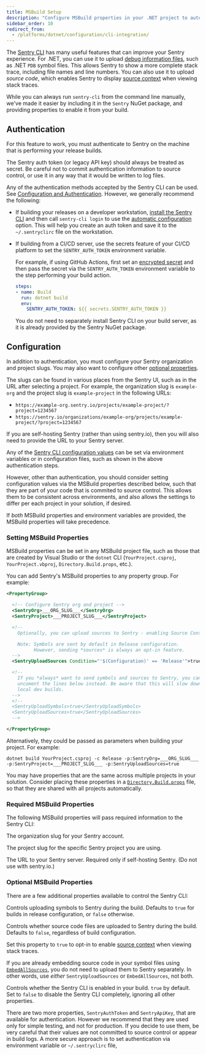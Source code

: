 ```yaml
---
title: MSBuild Setup
description: "Configure MSBuild properties in your .NET project to automatically use the Sentry CLI."
sidebar_order: 10
redirect_from:
  - /platforms/dotnet/configuration/cli-integration/
---
```


The [Sentry CLI](/product/cli) has many useful features that can improve your Sentry experience.
For .NET, you can use it to upload [debug information files](/product/cli/dif), such as .NET `PDB` symbol files.
This allows Sentry to show a more complete stack trace, including file names and line numbers.
You can also use it to upload *source code*, which enables Sentry to display [source context](../../data-management/debug-files/source-context/)
when viewing stack traces.

While you can always run `sentry-cli` from the command line manually, we've made it easier by including it in the `Sentry`
NuGet package, and providing properties to enable it from your build.

## Authentication

For this feature to work, you must authenticate to Sentry on the machine that is performing your release builds.

<Alert level="info" title="Important">

The Sentry auth token (or legacy API key) should always be treated as secret.  Be careful not to commit authentication information to source control,
or use it in any way that it would be written to log files.

</Alert>

Any of the authentication methods accepted by the Sentry CLI can be used.  See [Configuration and Authentication](/product/cli/configuration/).
However, we generally recommend the following:

- If building your releases on a developer workstation, [install the Sentry CLI](/product/cli/installation/) and then
  call `sentry-cli login` to use the [automatic configuration](/product/cli/configuration/#to-use-the-automatic-option) option.
  This will help you create an auth token and save it to the `~/.sentryclirc` file on the workstation.

- If building from a CI/CD server, use the secrets feature of your CI/CD platform to set the `SENTRY_AUTH_TOKEN` environment variable.

  For example, if using GitHub Actions, first set an [encrypted secret](https://docs.github.com/actions/security-guides/encrypted-secrets)
  and then pass the secret via the `SENTRY_AUTH_TOKEN` environment variable to the step performing your build action.

  ```yaml
  steps:
  - name: Build
    run: dotnet build
    env:
      SENTRY_AUTH_TOKEN: ${{ secrets.SENTRY_AUTH_TOKEN }}
  ```

  You do not need to separately install Sentry CLI on your build server, as it is already provided by the Sentry NuGet package.


## Configuration

In addition to authentication, you must configure your Sentry organization and project slugs.
You may also want to configure other [optional properties](#optional-msbuild-properties).

The slugs can be found in various places from the Sentry UI, such as in the URL after selecting a project.
For example, the organization slug is `example-org` and the project slug is `example-project` in the following URLs:
- `https://example-org.sentry.io/projects/example-project/?project=1234567`
- `https://sentry.io/organizations/example-org/projects/example-project/?project=1234567`

If you are self-hosting Sentry (rather than using sentry.io), then you will also need to provide the URL to your Sentry server.

<Alert title="Tip">

Any of the [Sentry CLI configuration values](/product/cli/configuration/#configuration-values) can be set via environment variables
or in configuration files, such as shown in the above authentication steps.

However, other than authentication, you should consider setting configuration values via the MSBuild properties described below,
such that they are part of your code that is commited to source control.  This allows them to be consistent across environments,
and also allows the settings to differ per each project in your solution, if desired.

If _both_ MSBuild properties and environment variables are provided, the MSBuild properties will take precedence.

</Alert>

### Setting MSBuild Properties

MSBuild properties can be set in any MSBuild project file, such as those that are created by Visual Studio or the `dotnet` CLI
(`YourProject.csproj`, `YourProject.vbproj`, `Directory.Build.props`, etc.).

You can add Sentry's MSBuild properties to any property group. For example:

```xml
<PropertyGroup>

  <!-- Configure Sentry org and project -->
  <SentryOrg>___ORG_SLUG___</SentryOrg>
  <SentryProject>___PROJECT_SLUG___</SentryProject>

  <!--
    Optionally, you can upload sources to Sentry - enabling Source Context.

    Note: Symbols are sent by default in Release configuration.
          However, sending *sources* is always an opt-in feature.
  -->
  <SentryUploadSources Condition="'$(Configuration)' == 'Release'">true</SentryUploadSources>

  <!--
    If you *always* want to send symbols and sources to Sentry, you can
    uncoment the lines below instead. Be aware that this will slow down your
    local dev builds.
  -->
  <!--
  <SentryUploadSymbols>true</SentryUploadSymbols>
  <SentryUploadSources>true</SentryUploadSources>
  -->

</PropertyGroup>
```

Alternatively, they could be passed as parameters when building your project.  For example:

```shell
dotnet build YourProject.csproj -c Release -p:SentryOrg=___ORG_SLUG___ -p:SentryProject=___PROJECT_SLUG___ -p:SentryUploadSources=true
```

<Alert title="Tip">

You may have properties that are the same across multiple projects in your solution.
Consider placing these properties in a [`Directory.Build.props`](https://learn.microsoft.com/visualstudio/msbuild/customize-your-build)
file, so that they are shared with all projects automatically.

</Alert>

### Required MSBuild Properties

The following MSBuild properties will pass required information to the Sentry CLI:

<ConfigKey name="SentryOrg">

The organization slug for your Sentry account.

</ConfigKey>

<ConfigKey name="SentryProject">

The project slug for the specific Sentry project you are using.

</ConfigKey>

<ConfigKey name="SentryUrl">

The URL to your Sentry server.  Required only if self-hosting Sentry.  (Do not use with sentry.io.)

</ConfigKey>

### Optional MSBuild Properties

There are a few additional properties available to control the Sentry CLI:

<ConfigKey name="SentryUploadSymbols">

Controls uploading symbols to Sentry during the build.  Defaults to `true` for builds in release configuration,
or `false` otherwise.

</ConfigKey>

<ConfigKey name="SentryUploadSources">

Controls whether source code files are uploaded to Sentry during the build.  Defaults to `false`, regardless of build configuration.

Set this property to `true` to opt-in to enable [source context](../../data-management/debug-files/source-context/) when viewing stack traces.

<Note>

If you are already embedding source code in your symbol files using [`EmbedAllSources`](https://github.com/dotnet/sourcelink/blob/main/docs/README.md#embedallsources),
you do not need to upload them to Sentry separately.  In other words, use *either* `SentryUploadSources` or `EmbedAllSources`, not both.

</Note>

</ConfigKey>

<ConfigKey name="UseSentryCLI">

Controls whether the Sentry CLI is enabled in your build.  `true` by default.
Set to `false` to disable the Sentry CLI completely, ignoring all other properties.

</ConfigKey>

<Alert level="info" title="Important">

There are two more properties, `SentryAuthToken` and `SentryApiKey`, that are available for authentication.
However we recommend that they are used only for simple testing, and not for production.  If you decide to use
them, be very careful that their values are not committed to source control or appear in build logs.
A more secure approach is to set authentication via environment variable or `~/.sentryclirc` file,

</Alert>
